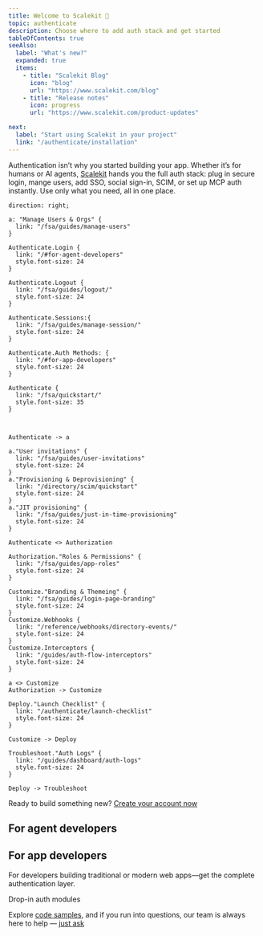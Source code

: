```yaml
---
title: Welcome to Scalekit 👋
topic: authenticate
description: Choose where to add auth stack and get started
tableOfContents: true
seeAlso:
  label: "What's new?"
  expanded: true
  items:
    - title: "Scalekit Blog"
      icon: "blog"
      url: "https://www.scalekit.com/blog"
    - title: "Release notes"
      icon: progress
      url: "https://www.scalekit.com/product-updates"

next:
  label: "Start using Scalekit in your project"
  link: "/authenticate/installation"
---
```



Authentication isn’t why you started building your app. Whether it’s for humans or AI agents, [Scalekit](https://scalekit.com) hands you the full auth stack: plug in secure login, mange users, add SSO, social sign-in, SCIM, or set up MCP auth instantly. Use only what you need, all in one place.


```d2 inline=true
direction: right;

a: "Manage Users & Orgs" {
  link: "/fsa/guides/manage-users"
}

Authenticate.Login {
  link: "/#for-agent-developers"
  style.font-size: 24
}

Authenticate.Logout {
  link: "/fsa/guides/logout/"
  style.font-size: 24
}

Authenticate.Sessions:{
  link: "/fsa/guides/manage-session/"
  style.font-size: 24
}

Authenticate.Auth Methods: {
  link: "/#for-app-developers"
  style.font-size: 24
}

Authenticate {
  link: "/fsa/quickstart/"
  style.font-size: 35
}



Authenticate -> a

a."User invitations" {
  link: "/fsa/guides/user-invitations"
  style.font-size: 24
}
a."Provisioning & Deprovisioning" {
  link: "/directory/scim/quickstart"
  style.font-size: 24
}
a."JIT provisioning" {
  link: "/fsa/guides/just-in-time-provisioning"
  style.font-size: 24
}

Authenticate <> Authorization

Authorization."Roles & Permissions" {
  link: "/fsa/guides/app-roles"
  style.font-size: 24
}

Customize."Branding & Themeing" {
  link: "/fsa/guides/login-page-branding"
  style.font-size: 24
}
Customize.Webhooks {
  link: "/reference/webhooks/directory-events/"
  style.font-size: 24
}
Customize.Interceptors {
  link: "/guides/auth-flow-interceptors"
  style.font-size: 24
}

a <> Customize
Authorization -> Customize

Deploy."Launch Checklist" {
  link: "/authenticate/launch-checklist"
  style.font-size: 24
}

Customize -> Deploy

Troubleshoot."Auth Logs" {
  link: "/guides/dashboard/auth-logs"
  style.font-size: 24
}

Deploy -> Troubleshoot

```

Ready to build something new? [Create your account now](https://app.scalekit.com)


## For agent developers

<CardGrid>
  <LinkCard
    title="MCP Auth"
    description="Set up agent identities quickly. AI agents can sign in and start working securely"
    href="/mcp/oauth"
  />
  <LinkCard
    title="Agent Actions"
    description="Give agents clear, safe ways to access tools. You choose their limits and tasks, they do the rest"
    href="/agent-actions/quickstart"
  />
</CardGrid>


## For app developers

For developers building traditional or modern web apps—get the complete authentication layer.

<LinkCard
    title="Full stack auth"
    description="Add secure login pages, user accounts, and safe session handling to your app. Get real authentication, strong protection, and only the people and agents you trust inside"
    href="/fsa/quickstart"
  />

<div class="my-6 flex items-center gap-3">
  <span class="h-px flex-1 bg-[var(--sl-color-gray-5)]" aria-hidden="true"></span>
  <span class="text-sm text-[var(--sl-color-gray-3)] uppercase">Drop-in auth modules</span>
  <span class="h-px flex-1 bg-[var(--sl-color-gray-5)]" aria-hidden="true"></span>
</div>

<CardGrid>
  <LinkCard
    title="Social logins"
    description="One button. Your users sign in with Google, Microsoft, GitHub, and more"
    href="/social-logins/quickstart"
  />
  <LinkCard
    title="Passwordless auth"
    description="Email a magic link or send a email OTP. Your users are in"
    href="/passwordless/quickstart"
  />
  <LinkCard
    title="Single Sign-on"
    description="Easily onboard enterprise customers with any login system. Supports SAML, OIDC"
    href="/sso/quickstart"
  />
  <LinkCard
    title="SCIM provisioning"
    description="Automate account changes automatically, so you don’t have to babysit user lists"
    href="/directory/scim/quickstart"
  />
</CardGrid>

Explore [code samples](/dev-kit/code-samples), and if you run into questions, our team is always here to help — [just ask](/support/contact-us)